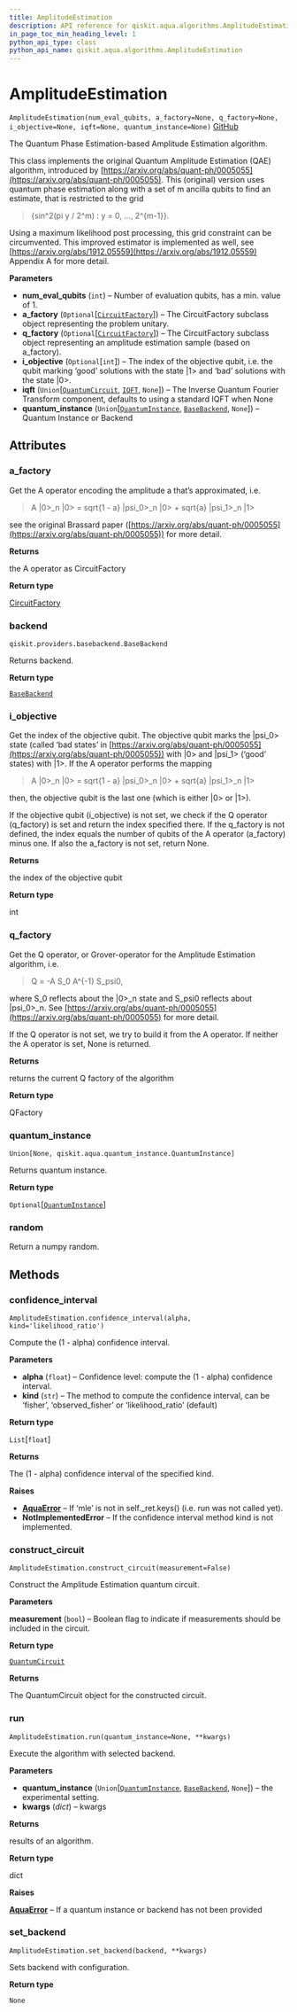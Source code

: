 ```yaml
---
title: AmplitudeEstimation
description: API reference for qiskit.aqua.algorithms.AmplitudeEstimation
in_page_toc_min_heading_level: 1
python_api_type: class
python_api_name: qiskit.aqua.algorithms.AmplitudeEstimation
---
```


# AmplitudeEstimation

<span id="qiskit.aqua.algorithms.AmplitudeEstimation" />

`AmplitudeEstimation(num_eval_qubits, a_factory=None, q_factory=None, i_objective=None, iqft=None, quantum_instance=None)` [GitHub](https://github.com/qiskit-community/qiskit-aqua/tree/stable/0.7/qiskit/aqua/algorithms/amplitude_estimators/ae.py "view source code")

The Quantum Phase Estimation-based Amplitude Estimation algorithm.

This class implements the original Quantum Amplitude Estimation (QAE) algorithm, introduced by [https://arxiv.org/abs/quant-ph/0005055](https://arxiv.org/abs/quant-ph/0005055). This (original) version uses quantum phase estimation along with a set of m ancilla qubits to find an estimate, that is restricted to the grid

> \{sin^2(pi y / 2^m) : y = 0, …, 2^\{m-1}}.

Using a maximum likelihood post processing, this grid constraint can be circumvented. This improved estimator is implemented as well, see [https://arxiv.org/abs/1912.05559](https://arxiv.org/abs/1912.05559) Appendix A for more detail.

**Parameters**

*   **num\_eval\_qubits** (`int`) – Number of evaluation qubits, has a min. value of 1.
*   **a\_factory** (`Optional`\[[`CircuitFactory`](qiskit.aqua.utils.CircuitFactory "qiskit.aqua.utils.circuit_factory.CircuitFactory")]) – The CircuitFactory subclass object representing the problem unitary.
*   **q\_factory** (`Optional`\[[`CircuitFactory`](qiskit.aqua.utils.CircuitFactory "qiskit.aqua.utils.circuit_factory.CircuitFactory")]) – The CircuitFactory subclass object representing an amplitude estimation sample (based on a\_factory).
*   **i\_objective** (`Optional`\[`int`]) – The index of the objective qubit, i.e. the qubit marking ‘good’ solutions with the state |1> and ‘bad’ solutions with the state |0>.
*   **iqft** (`Union`\[[`QuantumCircuit`](qiskit.circuit.QuantumCircuit "qiskit.circuit.quantumcircuit.QuantumCircuit"), [`IQFT`](qiskit.aqua.components.iqfts.IQFT "qiskit.aqua.components.iqfts.iqft.IQFT"), `None`]) – The Inverse Quantum Fourier Transform component, defaults to using a standard IQFT when None
*   **quantum\_instance** (`Union`\[[`QuantumInstance`](qiskit.aqua.QuantumInstance "qiskit.aqua.quantum_instance.QuantumInstance"), [`BaseBackend`](qiskit.providers.BaseBackend "qiskit.providers.basebackend.BaseBackend"), `None`]) – Quantum Instance or Backend

## Attributes

### a\_factory

Get the A operator encoding the amplitude a that’s approximated, i.e.

> A |0>\_n |0> = sqrt\{1 - a} |psi\_0>\_n |0> + sqrt\{a} |psi\_1>\_n |1>

see the original Brassard paper ([https://arxiv.org/abs/quant-ph/0005055](https://arxiv.org/abs/quant-ph/0005055)) for more detail.

**Returns**

the A operator as CircuitFactory

**Return type**

[CircuitFactory](qiskit.aqua.utils.CircuitFactory "qiskit.aqua.utils.CircuitFactory")

### backend

<span id="qiskit.aqua.algorithms.AmplitudeEstimation.backend" />

`qiskit.providers.basebackend.BaseBackend`

Returns backend.

**Return type**

[`BaseBackend`](qiskit.providers.BaseBackend "qiskit.providers.basebackend.BaseBackend")

### i\_objective

Get the index of the objective qubit. The objective qubit marks the |psi\_0> state (called ‘bad states’ in [https://arxiv.org/abs/quant-ph/0005055](https://arxiv.org/abs/quant-ph/0005055)) with |0> and |psi\_1> (‘good’ states) with |1>. If the A operator performs the mapping

> A |0>\_n |0> = sqrt\{1 - a} |psi\_0>\_n |0> + sqrt\{a} |psi\_1>\_n |1>

then, the objective qubit is the last one (which is either |0> or |1>).

If the objective qubit (i\_objective) is not set, we check if the Q operator (q\_factory) is set and return the index specified there. If the q\_factory is not defined, the index equals the number of qubits of the A operator (a\_factory) minus one. If also the a\_factory is not set, return None.

**Returns**

the index of the objective qubit

**Return type**

int

### q\_factory

Get the Q operator, or Grover-operator for the Amplitude Estimation algorithm, i.e.

> Q = -A S\_0 A^\{-1} S\_psi0,

where S\_0 reflects about the |0>\_n state and S\_psi0 reflects about |psi\_0>\_n. See [https://arxiv.org/abs/quant-ph/0005055](https://arxiv.org/abs/quant-ph/0005055) for more detail.

If the Q operator is not set, we try to build it from the A operator. If neither the A operator is set, None is returned.

**Returns**

returns the current Q factory of the algorithm

**Return type**

QFactory

### quantum\_instance

<span id="qiskit.aqua.algorithms.AmplitudeEstimation.quantum_instance" />

`Union[None, qiskit.aqua.quantum_instance.QuantumInstance]`

Returns quantum instance.

**Return type**

`Optional`\[[`QuantumInstance`](qiskit.aqua.QuantumInstance "qiskit.aqua.quantum_instance.QuantumInstance")]

### random

Return a numpy random.

## Methods

### confidence\_interval

<span id="qiskit.aqua.algorithms.AmplitudeEstimation.confidence_interval" />

`AmplitudeEstimation.confidence_interval(alpha, kind='likelihood_ratio')`

Compute the (1 - alpha) confidence interval.

**Parameters**

*   **alpha** (`float`) – Confidence level: compute the (1 - alpha) confidence interval.
*   **kind** (`str`) – The method to compute the confidence interval, can be ‘fisher’, ‘observed\_fisher’ or ‘likelihood\_ratio’ (default)

**Return type**

`List`\[`float`]

**Returns**

The (1 - alpha) confidence interval of the specified kind.

**Raises**

*   [**AquaError**](qiskit.aqua.AquaError "qiskit.aqua.AquaError") – If ‘mle’ is not in self.\_ret.keys() (i.e. run was not called yet).
*   **NotImplementedError** – If the confidence interval method kind is not implemented.

### construct\_circuit

<span id="qiskit.aqua.algorithms.AmplitudeEstimation.construct_circuit" />

`AmplitudeEstimation.construct_circuit(measurement=False)`

Construct the Amplitude Estimation quantum circuit.

**Parameters**

**measurement** (`bool`) – Boolean flag to indicate if measurements should be included in the circuit.

**Return type**

[`QuantumCircuit`](qiskit.circuit.QuantumCircuit "qiskit.circuit.quantumcircuit.QuantumCircuit")

**Returns**

The QuantumCircuit object for the constructed circuit.

### run

<span id="qiskit.aqua.algorithms.AmplitudeEstimation.run" />

`AmplitudeEstimation.run(quantum_instance=None, **kwargs)`

Execute the algorithm with selected backend.

**Parameters**

*   **quantum\_instance** (`Union`\[[`QuantumInstance`](qiskit.aqua.QuantumInstance "qiskit.aqua.quantum_instance.QuantumInstance"), [`BaseBackend`](qiskit.providers.BaseBackend "qiskit.providers.basebackend.BaseBackend"), `None`]) – the experimental setting.
*   **kwargs** (*dict*) – kwargs

**Returns**

results of an algorithm.

**Return type**

dict

**Raises**

[**AquaError**](qiskit.aqua.AquaError "qiskit.aqua.AquaError") – If a quantum instance or backend has not been provided

### set\_backend

<span id="qiskit.aqua.algorithms.AmplitudeEstimation.set_backend" />

`AmplitudeEstimation.set_backend(backend, **kwargs)`

Sets backend with configuration.

**Return type**

`None`

